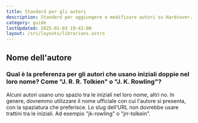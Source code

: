 ```yaml
---
title: Standard per gli autori
description: Standard per aggiungere e modificare autori su Hardcover.
category: guide
lastUpdated: 2025-01-03 19:42:00
layout: /src/layouts/librarians.astro
---
```


## Nome dell'autore
### Qual è la preferenza per gli autori che usano iniziali doppie nel loro nome? Come "J. R. R. Tolkien" o "J. K. Rowling"?
Alcuni autori usano uno spazio tra le iniziali nel loro nome, altri no. In genere, dovremmo utilizzare il nome ufficiale con cui l'autore si presenta, con la spaziatura che preferisce. Lo slug dell'URL non dovrebbe usare trattini tra le iniziali. Ad esempio "jk-rowling" o "jrr-tolkein".
